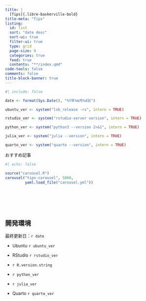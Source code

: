 ```yaml
---
title: |
  [Tips]{.libre-baskerville-bold}
title-meta: "Tips"
listing: 
  id: list
  sort: "date desc"
  sort-ui: true
  filter-ui: true
  type: grid
  page-size: 9
  categories: true
  feed: true
  contents: "**/index.qmd"
code-tools: false
comments: false
title-block-banner: true
---
```


```r
#| include: false

date <- format(Sys.Date(), "%Y年%m月%d日")

ubuntu_ver <- system("lsb_release -rs", intern = TRUE)

rstudio_ver <- system("rstudio-server version", intern = TRUE)

python_ver <- system("python3 --version 2>&1", intern = TRUE)

julia_ver <- system("julia --version", intern = TRUE)

quarto_ver <- system("quarto --version", intern = TRUE)
```

<span class="ic--outline-tips-and-updates"></span> おすすめ記事

```r
#| echo: false

source("carousel.R")
carousel("tips-carousel", 5000, 
         yaml.load_file("carousel.yml"))
```

<br>

::: {#list}
:::

<br>
<br>

::: {.callout-note}
## 開発環境

最終更新日：`r date`

- Ubuntu `r ubuntu_ver`

- RStudio `r rstudio_ver`

- `r R.version.string`

- `r python_ver`

- `r julia_ver`

- Quarto `r quarto_ver`
:::